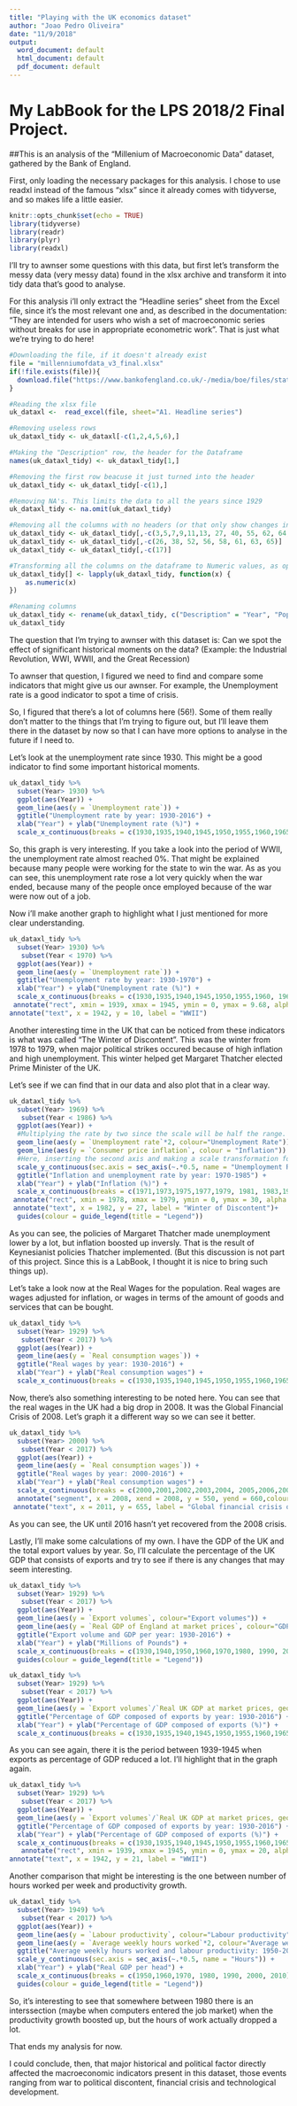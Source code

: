 ```yaml
---
title: "Playing with the UK economics dataset"
author: "Joao Pedro Oliveira"
date: "11/9/2018"
output:
  word_document: default
  html_document: default
  pdf_document: default
---
```


# My LabBook for the LPS 2018/2 Final Project. 

##This is an analysis of the "Millenium of Macroeconomic Data" dataset, gathered by the Bank of England.

First, only loading the necessary packages for this analysis. I chose to use readxl instead of the famous "xlsx" since it already comes with tidyverse, and so makes life a little easier.
```r
knitr::opts_chunk$set(echo = TRUE)
library(tidyverse)
library(readr)
library(plyr)
library(readxl)
```

I'll try to awnser some questions with this data, but first let's transform the messy data (very messy data) found in the xlsx archive and transform it into tidy data that's good to analyse.

For this analysis i'll only extract the "Headline series" sheet from the Excel file, since it's the most relevant one and, as described in the documentation: "They are intended for users who wish a set of macroeconomic series without breaks for use in appropriate econometric work". That is just what we're trying to do here!
```r
#Downloading the file, if it doesn't already exist
file = "millenniumofdata_v3_final.xlsx"
if(!file.exists(file)){
  download.file("https://www.bankofengland.co.uk/-/media/boe/files/statistics/research-datasets/a-millennium-of-macroeconomic-data-for-the-uk.xlsx?la=en&hash=73ABBFB603A709FEEB1FD349B1C61F11527F1DE4", destfile=file)
}

#Reading the xlsx file
uk_dataxl <-  read_excel(file, sheet="A1. Headline series")

#Removing useless rows
uk_dataxl_tidy <- uk_dataxl[-c(1,2,4,5,6),]

#Making the "Description" row, the header for the Dataframe
names(uk_dataxl_tidy) <- uk_dataxl_tidy[1,]

#Removing the first row beacuse it just turned into the header
uk_dataxl_tidy <- uk_dataxl_tidy[-c(1),]

#Removing NA's. This limits the data to all the years since 1929
uk_dataxl_tidy <- na.omit(uk_dataxl_tidy)

#Removing all the columns with no headers (or that only show changes in percentages from the past year). Since these columns appear in a random way through the dataset, I removed them mannualy.
uk_dataxl_tidy <- uk_dataxl_tidy[,-c(3,5,7,9,11,13, 27, 40, 55, 62, 64, 66, 68,69, 73,75,74,77)]
uk_dataxl_tidy <- uk_dataxl_tidy[,-c(26, 38, 52, 56, 58, 61, 63, 65)]
uk_dataxl_tidy <- uk_dataxl_tidy[,-c(17)]

#Transforming all the columns on the dataframe to Numeric values, as oposed to Chr
uk_dataxl_tidy[] <- lapply(uk_dataxl_tidy, function(x) {
    as.numeric(x)
})

#Renaming columns
uk_dataxl_tidy <- rename(uk_dataxl_tidy, c("Description" = "Year", "Population (GB+NI)" = "Population"))
uk_dataxl_tidy
```

The question that I'm trying to awnser with this dataset is: Can we spot the effect of significant historical moments on the data? (Example: the Industrial Revolution, WWI, WWII, and the Great Recession)

To awnser that question, I figured we need to find and compare some indicators that might give us our awnser. For example, the Unemployment rate is a good indicator to spot a time of crisis.

So, I figured that there's a lot of columns here (56!). Some of them really don't matter to the things that I'm trying to figure out, but I'll leave them there in the dataset by now so that I can have more options to analyse in the future if I need to.

Let's look at the unemployment rate since 1930. This might be a good indicator to find some important historical moments.
```r
uk_dataxl_tidy %>%
  subset(Year> 1930) %>%
  ggplot(aes(Year)) +
  geom_line(aes(y = `Unemployment rate`)) +
  ggtitle("Unemployment rate by year: 1930-2016") + 
  xlab("Year") + ylab("Unemployment rate (%)") +
  scale_x_continuous(breaks = c(1930,1935,1940,1945,1950,1955,1960,1965,1970, 1975, 1980, 1985, 1990, 1995, 2000, 2005, 2010, 2015))
```

So, this graph is very interesting. If you take a look into the period of WWII, the unemployment rate almost reached 0%. That might be explained because many people were working for the state to win the war. As as you can see, this unemployment rate rose a lot very quickly when the war ended, because many of the people once employed because of the war were now out of a job.

Now i'll make another graph to highlight what I just mentioned for more clear understanding.
```r
uk_dataxl_tidy %>%
  subset(Year> 1930) %>%
   subset(Year < 1970) %>%
  ggplot(aes(Year)) +
  geom_line(aes(y = `Unemployment rate`)) +
  ggtitle("Unemployment rate by year: 1930-1970") + 
  xlab("Year") + ylab("Unemployment rate (%)") +
  scale_x_continuous(breaks = c(1930,1935,1940,1945,1950,1955,1960, 1965,1970)) +
 annotate("rect", xmin = 1939, xmax = 1945, ymin = 0, ymax = 9.68, alpha = .2) +
annotate("text", x = 1942, y = 10, label = "WWII")
```

Another interesting time in the UK that can be noticed from these indicators is what was called "The Winter of Discontent". This was the winter from 1978 to 1979, when major political strikes occured because of high inflation and high unemployment. This winter helped get Margaret Thatcher elected Prime Minister of the UK.

Let's see if we can find that in our data and also plot that in a clear way.
```r
uk_dataxl_tidy %>%
  subset(Year> 1969) %>%
   subset(Year < 1986) %>%
  ggplot(aes(Year)) +
  #Multiplying the rate by two since the scale will be half the range. By doing this, the scale is correct
  geom_line(aes(y = `Unemployment rate`*2, colour="Unemployment Rate")) +
  geom_line(aes(y = `Consumer price inflation`, colour = "Inflation")) +
  #Here, inserting the second axis and making a scale transformation for the graphs to match the range
  scale_y_continuous(sec.axis = sec_axis(~.*0.5, name = "Unemployment Rate (%)")) +
  ggtitle("Inflation and unemployment rate by year: 1970-1985") + 
  xlab("Year") + ylab("Inflation (%)") +
  scale_x_continuous(breaks = c(1971,1973,1975,1977,1979, 1981, 1983,1985)) +
 annotate("rect", xmin = 1978, xmax = 1979, ymin = 0, ymax = 30, alpha = .2)+
 annotate("text", x = 1982, y = 27, label = "Winter of Discontent")+
  guides(colour = guide_legend(title = "Legend"))
```

As you can see, the policies of Margaret Thatcher made unemployment lower by a lot, but inflation boosted up inversly. That is the result of Keynesianist policies Thatcher implemented. (But this discussion is not part of this project. Since this is a LabBook, I thought it is nice to bring such things up).

Let's take a look now at the Real Wages for the population. Real wages are wages adjusted for inflation, or wages in terms of the amount of goods and services that can be bought.

```r
uk_dataxl_tidy %>%
  subset(Year> 1929) %>%
   subset(Year < 2017) %>%
  ggplot(aes(Year)) +
  geom_line(aes(y = `Real consumption wages`)) +
  ggtitle("Real wages by year: 1930-2016") + 
  xlab("Year") + ylab("Real consumption wages") +
  scale_x_continuous(breaks = c(1930,1935,1940,1945,1950,1955,1960,1965,1970, 1975, 1980, 1985, 1990, 1995, 2000, 2005, 2010, 2015))
```

Now, there's also something interesting to be noted here. You can see that the real wages in the UK had a big drop in 2008. It was the Global Financial Crisis of 2008. Let's graph it a different way so we can see it better.

```r
uk_dataxl_tidy %>%
  subset(Year> 2000) %>%
   subset(Year < 2017) %>%
  ggplot(aes(Year)) +
  geom_line(aes(y = `Real consumption wages`)) +
  ggtitle("Real wages by year: 2000-2016") + 
  xlab("Year") + ylab("Real consumption wages") +
  scale_x_continuous(breaks = c(2000,2001,2002,2003,2004, 2005,2006,2007, 2008,2009,2010, 2011,2012,2013,2014,2015)) +
  annotate("segment", x = 2008, xend = 2008, y = 550, yend = 660,colour = "red")+
 annotate("text", x = 2011, y = 655, label = "Global financial crisis of 2008", colour="red")
```

As you can see, the UK until 2016 hasn't yet recovered from the 2008 crisis.

Lastly, I'll make some calculations of my own. I have the GDP of the UK and the total export values by year. So, I'll calculate the percentage of the UK GDP that consists of exports and try to see if there is any changes that may seem interesting.

```r
uk_dataxl_tidy %>%
  subset(Year> 1929) %>%
   subset(Year < 2017) %>%
  ggplot(aes(Year)) +
  geom_line(aes(y = `Export volumes`, colour="Export volumes")) +
  geom_line(aes(y = `Real GDP of England at market prices`, colour="GDP of England")) +
  ggtitle("Export volume and GDP per year: 1930-2016") + 
  xlab("Year") + ylab("Millions of Pounds") +
  scale_x_continuous(breaks = c(1930,1940,1950,1960,1970,1980, 1990, 2000, 2010))+
  guides(colour = guide_legend(title = "Legend"))
```

```r
uk_dataxl_tidy %>%
  subset(Year> 1929) %>%
   subset(Year < 2017) %>%
  ggplot(aes(Year)) +
  geom_line(aes(y = `Export volumes`/`Real UK GDP at market prices, geographically-consistent estimate based on post-1922 borders`*100))+
  ggtitle("Percentage of GDP composed of exports by year: 1930-2016") + 
  xlab("Year") + ylab("Percentage of GDP composed of exports (%)") +
  scale_x_continuous(breaks = c(1930,1935,1940,1945,1950,1955,1960,1965,1970, 1975, 1980, 1985, 1990, 1995, 2000, 2005, 2010, 2015))
```

As you can see again, there it is the period between 1939-1945 when exports as percentage of GDP reduced a lot. I'll highlight that in the graph again.

```r
uk_dataxl_tidy %>%
  subset(Year> 1929) %>%
   subset(Year < 2017) %>%
  ggplot(aes(Year)) +
  geom_line(aes(y = `Export volumes`/`Real UK GDP at market prices, geographically-consistent estimate based on post-1922 borders`*100))+
  ggtitle("Percentage of GDP composed of exports by year: 1930-2016") + 
  xlab("Year") + ylab("Percentage of GDP composed of exports (%)") +
  scale_x_continuous(breaks = c(1930,1935,1940,1945,1950,1955,1960,1965,1970, 1975, 1980, 1985, 1990, 1995, 2000, 2005, 2010, 2015))+
   annotate("rect", xmin = 1939, xmax = 1945, ymin = 0, ymax = 20, alpha = .2) +
annotate("text", x = 1942, y = 21, label = "WWII")
```

Another comparison that might be interesting is the one between number of hours worked per week and productivity growth.

```r
uk_dataxl_tidy %>%
  subset(Year> 1949) %>%
   subset(Year < 2017) %>%
  ggplot(aes(Year)) +
  geom_line(aes(y = `Labour productivity`, colour="Labour productivity")) +
  geom_line(aes(y = `Average weekly hours worked`*2, colour="Average weekly hours worked")) +
  ggtitle("Average weekly hours worked and labour productivity: 1950-2016") + 
  scale_y_continuous(sec.axis = sec_axis(~.*0.5, name = "Hours")) +
  xlab("Year") + ylab("Real GDP per head") +
  scale_x_continuous(breaks = c(1950,1960,1970, 1980, 1990, 2000, 2010)) +
  guides(colour = guide_legend(title = "Legend"))
```

So, it's interesting to see that somewhere between 1980 there is an interssection (maybe when computers entered the job market) when the productivity growth boosted up, but the hours of work actually dropped a lot.

That ends my analysis for now.

I could conclude, then, that major historical and political factor directly affected the macroeconomic indicators present in this dataset, those events ranging from war to political discontent, financial crisis and technological development.

